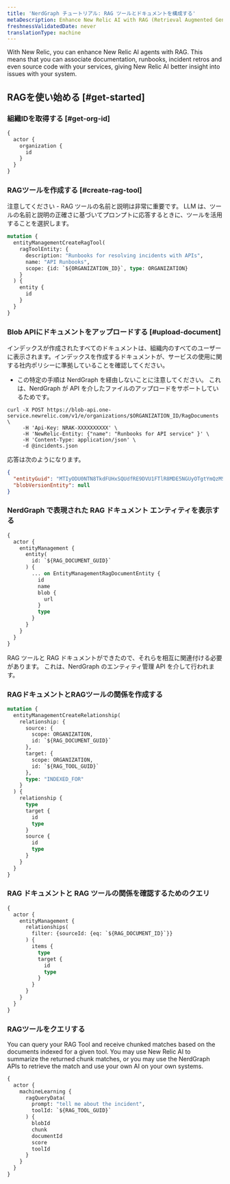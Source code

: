 ```yaml
---
title: 'NerdGraph チュートリアル: RAG ツールとドキュメントを構成する'
metaDescription: Enhance New Relic AI with RAG (Retrieval Augmented Generation)
freshnessValidatedDate: never
translationType: machine
---
```


With New Relic, you can enhance New Relic AI agents with RAG. This means that you can associate documentation, runbooks, incident retros and even source code with your services, giving New Relic AI better insight into issues with your system.

## RAGを使い始める [#get-started]

### 組織IDを取得する [#get-org-id]

```graphql
{
  actor {
    organization {
      id
    }
  }
}
```

### RAGツールを作成する [#create-rag-tool]

注意してください - RAG ツールの名前と説明は非常に重要です。 LLM は、ツールの名前と説明の正確さに基づいてプロンプトに応答するときに、ツールを活用することを選択します。

```graphql
mutation {
  entityManagementCreateRagTool(
    ragToolEntity: {
      description: "Runbooks for resolving incidents with APIs",
      name: "API Runbooks",
      scope: {id: `${ORGANIZATION_ID}`, type: ORGANIZATION}
    }
  ) {
    entity {
      id
    }
  }
}
```

### Blob APIにドキュメントをアップロードする [#upload-document]

<Callout variant="important">
  インデックスが作成されたすべてのドキュメントは、組織内のすべてのユーザーに表示されます。インデックスを作成するドキュメントが、サービスの使用に関する社内ポリシーに準拠していることを確認してください。
</Callout>

* この特定の手順は NerdGraph を経由しないことに注意してください。 これは、NerdGraph が API を介したファイルのアップロードをサポートしているためです。

```shell
curl -X POST https://blob-api.one-service.newrelic.com/v1/e/organizations/$ORGANIZATION_ID/RagDocuments \
     -H 'Api-Key: NRAK-XXXXXXXXXX' \
     -H 'NewRelic-Entity: {"name": "Runbooks for API service" }' \
     -H 'Content-Type: application/json' \
     -d @incidents.json
```

応答は次のようになります。

```json
{
  "entityGuid": "MTIyODU0NTN8TkdFUHxSQUdfRE9DVU1FTlR8MDE5NGUyOTgtYmQzMS03NzA4LWI3NzItYzQ4MTZlYjNhYThk",
  "blobVersionEntity": null
}
```

### NerdGraph で表現された RAG ドキュメント エンティティを表示する

```graphql
{
  actor {
    entityManagement {
      entity(
        id: `${RAG_DOCUMENT_GUID}`
      ) {
        ... on EntityManagementRagDocumentEntity {
          id
          name
          blob {
            url
          }
          type
        }
      }
    }
  }
}
```

RAG ツールと RAG ドキュメントができたので、それらを相互に関連付ける必要があります。 これは、NerdGraph のエンティティ管理 API を介して行われます。

### RAGドキュメントとRAGツールの関係を作成する

```graphql
mutation {
  entityManagementCreateRelationship(
    relationship: {
      source: {
        scope: ORGANIZATION,
        id: `${RAG_DOCUMENT_GUID}`
      },
      target: {
        scope: ORGANIZATION,
        id: `${RAG_TOOL_GUID}`
      },
      type: "INDEXED_FOR"
    }
  ) {
    relationship {
      type
      target {
        id
        type
      }
      source {
        id
        type
      }
    }
  }
}
```

### RAG ドキュメントと RAG ツールの関係を確認するためのクエリ

```graphql
{
  actor {
    entityManagement {
      relationships(
        filter: {sourceId: {eq: `${RAG_DOCUMENT_ID}`}}
      ) {
        items {
          type
          target {
            id
            type
          }
        }
      }
    }
  }
}
```

### RAGツールをクエリする

You can query your RAG Tool and receive chunked matches based on the documents indexed for a given tool. You may use New Relic AI to summarize the returned chunk matches, or you may use the NerdGraph APIs to retrieve the match and use your own AI on your own systems.

```graphql
{
  actor {
    machineLearning {
      ragQueryData(
        prompt: "tell me about the incident", 
        toolId: `${RAG_TOOL_GUID}`
      ) {
        blobId
        chunk
        documentId
        score
        toolId
      }
    }
  }
}
```